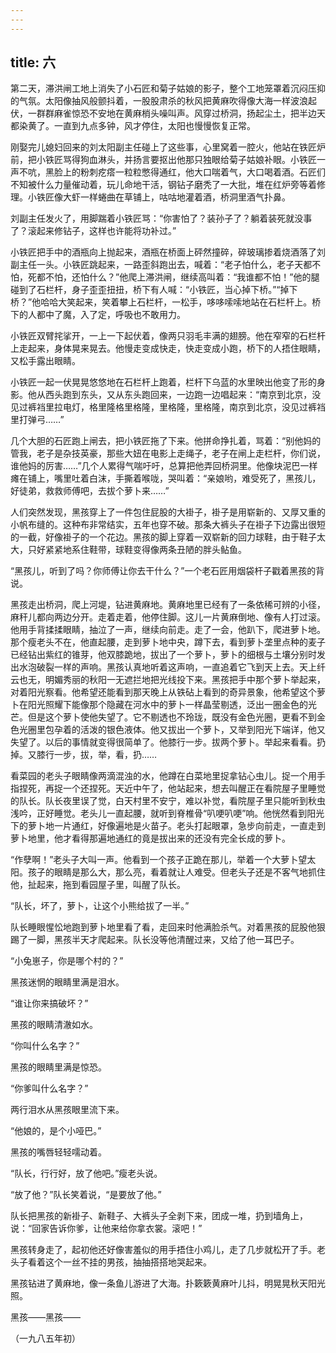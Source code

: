 ```yaml
---
---
---
```

title: 六
---




第二天，滞洪闸工地上消失了小石匠和菊子姑娘的影子，整个工地笼罩着沉闷压抑的气氛。太阳像抽风般颤抖着，一股股肃杀的秋风把黄麻吹得像大海一样波浪起伏，一群群麻雀惊恐不安地在黄麻梢头噪叫声。风穿过桥洞，扬起尘土，把半边天都染黄了。一直到九点多钟，风才停住，太阳也慢慢恢复正常。

刚娶完儿媳妇回来的刘太阳副主任碰上了这些事，心里窝着一腔火，他站在铁匠炉前，把小铁匠骂得狗血淋头，并扬言要抠出他那只独眼给菊子姑娘补眼。小铁匠一声不吭，黑脸上的粉刺疙瘩一粒粒憋得通红，他大口喘着气，大口喝着酒。石匠们不知被什么力量催动着，玩儿命地干活，钢钻子磨秃了一大批，堆在红炉旁等着修理。小铁匠像大虾一样蜷曲在草铺上，咕咕地灌着酒，桥洞里酒气扑鼻。

刘副主任发火了，用脚踹着小铁匠骂：“你害怕了？装孙子了？躺着装死就没事了？滚起来修钻子，这样也许能将功补过。”

小铁匠把手中的酒瓶向上抛起来，酒瓶在桥面上砰然撞碎，碎玻璃掺着烧酒落了刘副主任一头。小铁匠跳起来，一路歪斜跑出去，喊着：“老子怕什么，老子天都不怕，死都不怕，还怕什么？”他爬上滞洪闸，继续高叫着：“我谁都不怕！”他的腿碰到了石栏杆，身子歪歪扭扭，桥下有人喊：“小铁匠，当心掉下桥。”“掉下桥？”他哈哈大笑起来，笑着攀上石栏杆，一松手，哆哆嗦嗦地站在石栏杆上。桥下的人都中了魔，入了定，呼吸也不敢用力。

小铁匠双臂挓挲开，一上一下起伏着，像两只羽毛丰满的翅膀。他在窄窄的石栏杆上走起来，身体晃来晃去。他慢走变成快走，快走变成小跑，桥下的人捂住眼睛，又松手露出眼睛。

小铁匠一起一伏晃晃悠悠地在石栏杆上跑着，栏杆下乌蓝的水里映出他变了形的身影。他从西头跑到东头，又从东头跑回来，一边跑一边唱起来：“南京到北京，没见过裤裆里拉电灯，格里隆格里格隆，里格隆，里格隆，南京到北京，没见过裤裆里打弹弓……”

几个大胆的石匠跑上闸去，把小铁匠拖了下来。他拼命挣扎着，骂着：“别他妈的管我，老子是杂技英豪，那些大妞在电影上走绳子，老子在闸上走栏杆，你们说，谁他妈的厉害……”几个人累得气喘吁吁，总算把他弄回桥洞里。他像块泥巴一样瘫在铺上，嘴里吐着白沫，手撕着喉咙，哭叫着：“亲娘哟，难受死了，黑孩儿，好徒弟，救救师傅吧，去拔个萝卜来……”

人们突然发现，黑孩穿上了一件包住屁股的大褂子，褂子是用崭新的、又厚又重的小帆布缝的。这种布非常结实，五年也穿不破。那条大裤头子在褂子下边露出很短的一截，好像褂子的一个花边。黑孩的脚上穿着一双崭新的回力球鞋，由于鞋子太大，只好紧紧地系住鞋带，球鞋变得像两条丑陋的胖头鲇鱼。

“黑孩儿，听到了吗？你师傅让你去干什么？”一个老石匠用烟袋杆子戳着黑孩的背说。

黑孩走出桥洞，爬上河堤，钻进黄麻地。黄麻地里已经有了一条依稀可辨的小径，麻秆儿都向两边分开。走着走着，他停住脚。这儿一片黄麻倒地、像有人打过滚。他用手背揉揉眼睛，抽泣了一声，继续向前走。走了一会，他趴下，爬进萝卜地。那个瘦老头不在，他直起腰，走到萝卜地中央，蹲下去，看到萝卜垄里点种的麦子已经钻出紫红的锥芽，他双膝跪地，拔出了一个萝卜，萝卜的细根与土壤分别时发出水泡破裂一样的声响。黑孩认真地听着这声响，一直追着它飞到天上去。天上纤云也无，明媚秀丽的秋阳一无遮拦地把光线投下来。黑孩把手中那个萝卜举起来，对着阳光察看。他希望还能看到那天晚上从铁砧上看到的奇异景象，他希望这个萝卜在阳光照耀下能像那个隐藏在河水中的萝卜一样晶莹剔透，泛出一圈金色的光芒。但是这个萝卜使他失望了。它不剔透也不玲珑，既没有金色光圈，更看不到金色光圈里包孕着的活泼的银色液体。他又拔出一个萝卜，又举到阳光下端详，他又失望了。以后的事情就变得很简单了。他膝行一步。拔两个萝卜。举起来看看。扔掉。又膝行一步，拔，举，看，扔……

看菜园的老头子眼睛像两滴混浊的水，他蹲在白菜地里捉拿钻心虫儿。捉一个用手指捏死，再捉一个还捏死。天近中午了，他站起来，想去叫醒正在看院屋子里睡觉的队长。队长夜里误了觉，白天村里不安宁，难以补觉，看院屋子里只能听到秋虫浅吟，正好睡觉。老头儿一直起腰，就听到脊椎骨“叭哽叭哽”响。他恍然看到阳光下的萝卜地一片通红，好像遍地是火苗子。老头打起眼罩，急步向前走，一直走到萝卜地里，他才看得那遍地通红的竟是拔出来的还没有完全长成的萝卜。

“作孽啊！”老头子大叫一声。他看到一个孩子正跪在那儿，举着一个大萝卜望太阳。孩子的眼睛是那么大，那么亮，看着就让人难受。但老头子还是不客气地抓住他，扯起来，拖到看园屋子里，叫醒了队长。

“队长，坏了，萝卜，让这个小熊给拔了一半。”

队长睡眼惺忪地跑到萝卜地里看了看，走回来时他满脸杀气。对着黑孩的屁股他狠踢了一脚，黑孩半天才爬起来。队长没等他清醒过来，又给了他一耳巴子。

“小兔崽子，你是哪个村的？”

黑孩迷惘的眼睛里满是泪水。

“谁让你来搞破坏？”

黑孩的眼睛清澈如水。

“你叫什么名字？”

黑孩的眼睛里满是惊恐。

“你爹叫什么名字？”

两行泪水从黑孩眼里流下来。

“他娘的，是个小哑巴。”

黑孩的嘴唇轻轻嚅动着。

“队长，行行好，放了他吧。”瘦老头说。

“放了他？”队长笑着说，“是要放了他。”

队长把黑孩的新褂子、新鞋子、大裤头子全剥下来，团成一堆，扔到墙角上，说：“回家告诉你爹，让他来给你拿衣裳。滚吧！”

黑孩转身走了，起初他还好像害羞似的用手捂住小鸡儿，走了几步就松开了手。老头子看着这个一丝不挂的男孩，抽抽搭搭地哭起来。

黑孩钻进了黄麻地，像一条鱼儿游进了大海。扑簌簌黄麻叶儿抖，明晃晃秋天阳光照。

黑孩——黑孩——

（一九八五年初）